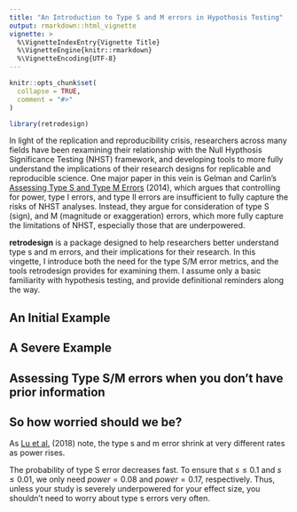 ```yaml
---
title: "An Introduction to Type S and M errors in Hypothosis Testing"
output: rmarkdown::html_vignette
vignette: >
  %\VignetteIndexEntry{Vignette Title}
  %\VignetteEngine{knitr::rmarkdown}
  %\VignetteEncoding{UTF-8}
---
```


```r
knitr::opts_chunk$set(
  collapse = TRUE,
  comment = "#>"
)

```

```r
library(retrodesign)
```

In light of the replication and reproducibility crisis, researchers across
many fields have been rexamining their relationship with the Null Hypthosis
Significance Testing (NHST) framework,
and developing tools to more fully understand the implications of their research
designs for replicable and reproducible science. One major paper in this vein is
Gelman and Carlin's [Assessing Type S and Type M Errors](http://www.stat.columbia.edu/~gelman/research/published/retropower20.pdf)
 (2014), which argues that controlling for power, type I errors, and type II
 errors are insufficient to fully capture the risks of NHST analyses. Instead,
 they argue for consideration of type S (sign), and M (magnitude or
 exaggeration) errors, which more fully capture the limitations of NHST, 
 especially those that are underpowered.


**retrodesign** is a package designed to help researchers better understand type s
and m errors, and their implications for their research. In this vingette, I
introduce both the need for the type S/M error metrics, and the tools
retrodesign provides for examining them. I assume only a basic familiarity with
hypothesis testing, and provide definitional reminders along the way.

## An Initial Example

## A Severe Example

## Assessing Type S/M errors when you don't have prior information

## So how worried should we be?

As [Lu et al.](https://onlinelibrary.wiley.com/doi/full/10.1111/bmsp.12132)
(2018) note, the type s and m error shrink at very different rates as power
rises. 

The probability of type S error decreases fast. To ensure that $s ≤ 0.1$
and $s ≤ 0.01$, we only need $power = 0.08$ and $power = 0.17$, respectively. Thus,
unless your study is severely underpowered for your effect size, you shouldn't
need to worry about type s errors very often.
